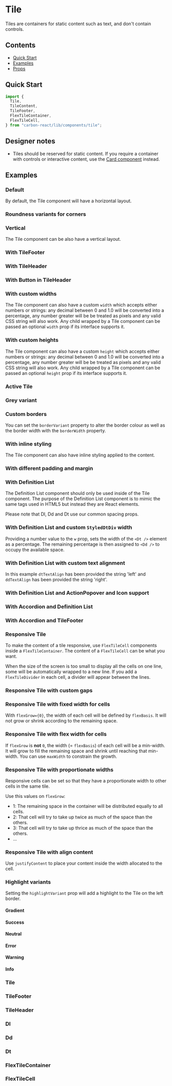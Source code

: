 

<Meta of={TileStories} />

# Tile

Tiles are containers for static content such as text, and don't contain controls.

## Contents

- [Quick Start](#quick-start)
- [Examples](#examples)
- [Props](#props)

## Quick Start

```javascript
import {
  Tile,
  TileContent,
  TileFooter,
  FlexTileContainer,
  FlexTileCell,
} from "carbon-react/lib/components/tile";
```

## Designer notes

- Tiles should be reserved for static content. If you require a container with controls or interactive content, use the [Card component](../?path=/docs/card--docs) instead.

## Examples

### Default

By default, the Tile component will have a horizontal layout.

<Canvas of={TileStories.DefaultStory} />

### Roundness variants for corners

<Canvas of={TileStories.LargeRoundness} />

<Canvas of={TileStories.SmallRoundness} />

### Vertical

The Tile component can be also have a vertical layout.

<Canvas of={TileStories.Vertical} />

### With TileFooter

<Canvas of={TileStories.WithTileFooter} />

### With TileHeader

<Canvas of={TileStories.WithTileHeader} />

### With Button in TileHeader

<Canvas of={TileStories.WithButtonInTileHeader} />

### With custom widths

The Tile component can also have a custom `width` which accepts either numbers or strings: any decimal between 0 and 1.0
will be converted into a percentage, any number greater will be be treated as pixels and any valid CSS string will also work.
Any child wrapped by a Tile component can be passed an optional `width` prop if its interface supports it.

<Canvas of={TileStories.CustomWidths} />

### With custom heights

The Tile component can also have a custom `height` which accepts either numbers or strings: any decimal between 0 and 1.0
will be converted into a percentage, any number greater will be be treated as pixels and any valid CSS string will also work.
Any child wrapped by a Tile component can be passed an optional `height` prop if its interface supports it.

<Canvas of={TileStories.CustomHeights} />

### Active Tile

<Canvas of={TileStories.Active} />

### Grey variant

<Canvas of={TileStories.Grey} />

### Custom borders

You can set the `borderVariant` property to alter the border colour as well as the border width with the `borderWidth` property.

<Canvas of={TileStories.CustomBorders} />

### With inline styling

The Tile component can also have inline styling applied to the content.

<Canvas of={TileStories.WithInline} />

### With different padding and margin

<Canvas of={TileStories.WithDifferentPaddingAndMargin} />

### With Definition List

The Definition List component should only be used inside of the Tile component. The purpose of the Definition List component is to mimic
the same tags used in HTML5 but instead they are React elements.

Please note that Dl, Dd and Dt use our common spacing props.

<Canvas of={TileStories.WithDefinitionListDefault} />

### With Definition List and custom `StyledDtDiv` width

Providing a number value to the `w` prop, sets the width of the `<Dt />` element as a percentage. The remaining percentage is then assigned to `<Dd />` to occupy the available space.

<Canvas of={TileStories.WithDefinitionListAndCustomWidth} />

### With Definition List with custom text alignment

In this example `dtTextAlign` has been provided the string 'left' and `ddTextAlign` has been provided the string 'right'.

<Canvas of={TileStories.WithDefinitionListAndCustomTextAlignment} />

### With Definition List and ActionPopover and Icon support

<Canvas of={TileStories.WithDefinitionListAndActionPopoverAndIconSupport} />

### With Accordion and Definition List

<Canvas of={TileStories.WithAccordion} />

### With Accordion and TileFooter

<Canvas of={TileStories.WithAccordionAndTileFooter} />

### Responsive Tile

To make the content of a tile responsive, use `FlexTileCell` components inside a `FlexTileContainer`.
The content of a `FlexTileCell` can be what you want.

When the size of the screen is too small to display all the cells on one line, some will be automatically wrapped to a new line.
If you add a `FlexTileDivider` in each cell, a divider will appear between the lines.

<Canvas of={TileStories.ResponsiveDefaultStory} />

### Responsive Tile with custom gaps

<Canvas of={TileStories.CustomGaps} />

### Responsive Tile with fixed width for cells

With `flexGrow={0}`, the width of each cell will be defined by `flexBasis`. It will not grow or shrink according to the remaining space.

<Canvas of={TileStories.FixedContainers} />

### Responsive Tile with flex width for cells

If `flexGrow` is **not** `0`, the width (= `flexBasis`) of each cell will be a min-width. It will grow to fill the remaining space and shrink until reaching that min-width.
You can use `maxWidth` to constrain the growth.

<Canvas of={TileStories.FlexContainers} />

### Responsive Tile with proportionate widths

Responsive cells can be set so that they have a proportionate width to other cells in the same tile.

Use this values on `flexGrow`:

- 1: The remaining space in the container will be distributed equally to all cells.
- 2: That cell will try to take up twice as much of the space than the others.
- 3: That cell will try to take up thrice as much of the space than the others.
- ...

<Canvas of={TileStories.ProportionateWidths} />

### Responsive Tile with align content

Use `justifyContent` to place your content inside the width allocated to the cell.

<Canvas of={TileStories.Align} />


### Highlight variants

Setting the `highlightVariant` prop will add a highlight to the Tile on the left border.

#### Gradient

<Canvas of={TileStories.HighlightVariantGradientStory} />

#### Success

<Canvas of={TileStories.HighlightVariantSuccessStory} />

#### Neutral

<Canvas of={TileStories.HighlightVariantNeutralStory} />

#### Error

<Canvas of={TileStories.HighlightVariantErrorStory} />

#### Warning

<Canvas of={TileStories.HighlightVariantWarningStory} />

#### Info

<Canvas of={TileStories.HighlightVariantInfoStory} />

### Tile

<ArgTypes of={TileStories} />

### TileFooter

<ArgTypes of={TileFooterStories} />

### TileHeader

<ArgTypes of={TileHeaderStories} />

### Dl

<ArgTypes of={DlStories} />

### Dd

<ArgTypes of={DdStories} />

### Dt

<ArgTypes of={DtStories} />

### FlexTileContainer

<ArgTypes of={FlexTileContainerStories} />

### FlexTileCell

<ArgTypes of={FlexTileCellStories} />
